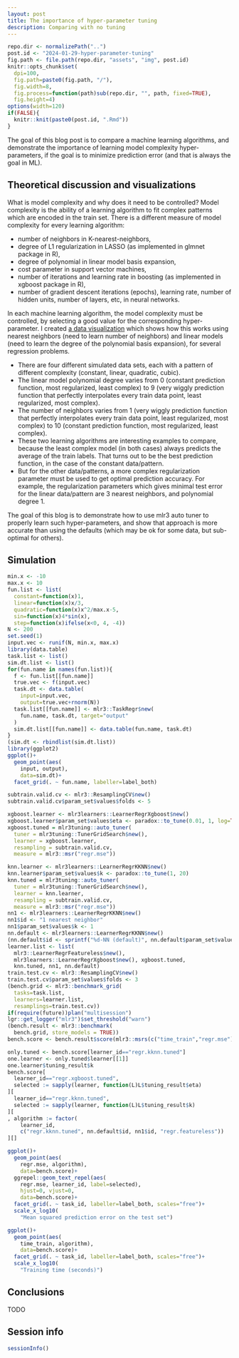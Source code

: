 ```yaml
---
layout: post
title: The importance of hyper-parameter tuning
description: Comparing with no tuning
---
```


```r
repo.dir <- normalizePath("..")
post.id <- "2024-01-29-hyper-parameter-tuning"
fig.path <- file.path(repo.dir, "assets", "img", post.id)
knitr::opts_chunk$set(
  dpi=100,
  fig.path=paste0(fig.path, "/"),
  fig.width=8,
  fig.process=function(path)sub(repo.dir, "", path, fixed=TRUE),
  fig.height=4)
options(width=120)
if(FALSE){
  knitr::knit(paste0(post.id, ".Rmd"))
}
```

The goal of this blog post is to compare a machine learning
algorithms, and demonstrate the importance of learning model
complexity hyper-parameters, if the goal is to minimize prediction
error (and that is always the goal in ML).

## Theoretical discussion and visualizations

What is model complexity and why does it need to be controlled? Model
complexity is the ability of a learning algorithm to fit complex
patterns which are encoded in the train set. There is a different
measure of model complexity for every learning algorithm:

* number of neighbors in K-nearest-neighbors,
* degree of L1 regularization in LASSO (as implemented in glmnet package in R),
* degree of polynomial in linear model basis expansion,
* cost parameter in support vector machines,
* number of iterations and learning rate in boosting (as implemented
  in xgboost package in R),
* number of gradient descent iterations (epochs), learning rate,
  number of hidden units, number of layers, etc, in neural networks.

In each machine learning algorithm, the model complexity must be
controlled, by selecting a good value for the corresponding
hyper-parameter. I created [a data
visualization](https://tdhock.github.io/2023-12-04-degree-neighbors/)
which shows how this works using nearest neighbors (need to learn
number of neighbors) and linear models (need to learn the degree of the
polynomial basis expansion), for several regression problems.

* There are four different simulated data sets, each with a pattern of
  different complexity (constant, linear, quadratic, cubic).
* The linear model polynomial degree varies from 0 (constant
  prediction function, most regularized, least complex) to 9 (very
  wiggly prediction function that perfectly interpolates every train
  data point, least regularized, most complex).
* The number of neighbors varies from 1 (very wiggly prediction
  function that perfectly interpolates every train data point, least
  regularized, most complex) to 10 (constant prediction function, most
  regularized, least complex).
* These two learning algorithms are interesting examples to compare,
  because the least complex model (in both cases) always predicts the
  average of the train labels. That turns out to be the best
  prediction function, in the case of the constant data/pattern.
* But for the other data/patterns, a more complex regularization
  parameter must be used to get optimal prediction accuracy. For
  example, the regularization parameters which gives minimal test
  error for the linear data/pattern are 3 nearest neighbors, and
  polynomial degree 1.

The goal of this blog is to demonstrate how to use mlr3 auto tuner to
properly learn such hyper-parameters, and show that approach is more
accurate than using the defaults (which may be ok for some data, but
sub-optimal for others).

## Simulation

```r
min.x <- -10
max.x <- 10
fun.list <- list(
  constant=function(x)1,
  linear=function(x)x/3,
  quadratic=function(x)x^2/max.x-5,
  sin=function(x)4*sin(x),
  step=function(x)ifelse(x<0, 4, -4))
N <- 200
set.seed(1)
input.vec <- runif(N, min.x, max.x)
library(data.table)
task.list <- list()
sim.dt.list <- list()
for(fun.name in names(fun.list)){
  f <- fun.list[[fun.name]]
  true.vec <- f(input.vec)
  task.dt <- data.table(
    input=input.vec,
    output=true.vec+rnorm(N))
  task.list[[fun.name]] <- mlr3::TaskRegr$new(
    fun.name, task.dt, target="output"
  )
  sim.dt.list[[fun.name]] <- data.table(fun.name, task.dt)
}
(sim.dt <- rbindlist(sim.dt.list))
library(ggplot2)
ggplot()+
  geom_point(aes(
    input, output),
    data=sim.dt)+
  facet_grid(. ~ fun.name, labeller=label_both)

subtrain.valid.cv <- mlr3::ResamplingCV$new()
subtrain.valid.cv$param_set$values$folds <- 5

xgboost.learner <- mlr3learners::LearnerRegrXgboost$new()
xgboost.learner$param_set$values$eta <- paradox::to_tune(0.01, 1, log=TRUE)
xgboost.tuned = mlr3tuning::auto_tuner(
  tuner = mlr3tuning::TunerGridSearch$new(),
  learner = xgboost.learner,
  resampling = subtrain.valid.cv,
  measure = mlr3::msr("regr.mse"))

knn.learner <- mlr3learners::LearnerRegrKKNN$new()
knn.learner$param_set$values$k <- paradox::to_tune(1, 20)
knn.tuned = mlr3tuning::auto_tuner(
  tuner = mlr3tuning::TunerGridSearch$new(),
  learner = knn.learner,
  resampling = subtrain.valid.cv,
  measure = mlr3::msr("regr.mse"))
nn1 <- mlr3learners::LearnerRegrKKNN$new()
nn1$id <- "1 nearest neighbor"
nn1$param_set$values$k <- 1
nn.default <- mlr3learners::LearnerRegrKKNN$new()
(nn.default$id <- sprintf("%d-NN (default)", nn.default$param_set$values$k))
learner.list <- list(
  mlr3::LearnerRegrFeatureless$new(),
  mlr3learners::LearnerRegrXgboost$new(), xgboost.tuned,
  knn.tuned, nn1, nn.default)
train.test.cv <- mlr3::ResamplingCV$new()
train.test.cv$param_set$values$folds <- 3
(bench.grid <- mlr3::benchmark_grid( 
  tasks=task.list,
  learners=learner.list,
  resamplings=train.test.cv))
if(require(future))plan("multisession")
lgr::get_logger("mlr3")$set_threshold("warn")
(bench.result <- mlr3::benchmark(
  bench.grid, store_models = TRUE))
bench.score <- bench.result$score(mlr3::msrs(c("time_train","regr.mse")))

only.tuned <- bench.score[learner_id=="regr.kknn.tuned"]
one.learner <- only.tuned$learner[[1]]
one.learner$tuning_result$k
bench.score[
  learner_id=="regr.xgboost.tuned",
  selected := sapply(learner, function(L)L$tuning_result$eta)
][
  learner_id=="regr.kknn.tuned",
  selected := sapply(learner, function(L)L$tuning_result$k)
][
, algorithm := factor(
    learner_id,
    c("regr.kknn.tuned", nn.default$id, nn1$id, "regr.featureless"))
][]

ggplot()+
  geom_point(aes(
    regr.mse, algorithm),
    data=bench.score)+
  ggrepel::geom_text_repel(aes(
    regr.mse, learner_id, label=selected),
    hjust=0, vjust=0,
    data=bench.score)+
  facet_grid(. ~ task_id, labeller=label_both, scales="free")+
  scale_x_log10(
    "Mean squared prediction error on the test set")

ggplot()+
  geom_point(aes(
    time_train, algorithm),
    data=bench.score)+
  facet_grid(. ~ task_id, labeller=label_both, scales="free")+
  scale_x_log10(
    "Training time (seconds)")


```
  
## Conclusions

TODO

## Session info

```r
sessionInfo()
```

